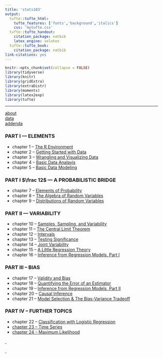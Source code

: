 ```yaml
---
title: 'stats103'
output:
  tufte::tufte_html:
    tufte_features: ['fonts','background','italics']
    css: 'mytufte.css'
  tufte::tufte_handout:
    citation_package: natbib
    latex_engine: xelatex
  tufte::tufte_book:
    citation_package: natbib
link-citations: yes
---
```


```r
knitr::opts_chunk$set(collapse = FALSE)
library(tidyverse)
library(knitr)
library(gridExtra)
library(extraDistr)
library(moments)
library(latex2exp)
library(tufte)
```

\newcommand{\E}{\text{E}}
\newcommand{\Var}{\text{Var}}
\newcommand{\SD}{\text{SD}}
\newcommand{\SE}{\text{SE}}
\newcommand{\Cov}{\text{Cov}}
\newcommand{\Cor}{\text{Cor}}
\renewcommand{\P}{\text{P}}
\newcommand{\pd}[2]{\frac{\partial #1}{\partial #2}}
\newcommand{\sumin}{\sum_i^n}
\newcommand{\Bias}{\text{Bias}}

\newcommand{\head}[2]{\text{#1} \hspace{0.5cm} \text{#2}}

--- 

<a href="./about.html">about</a>  
<a href="./datasets.html">data</a>  
<a href="./addenda.html">addenda</a>

### PART I --- ELEMENTS

- chapter 1 -- <a href="./notes/c1-R.html">The R Environment</a>
- chapter 2 -- <a href="./notes/c2-data-basics.html">Getting Started with Data</a></li>
- chapter 3 -- <a href="./notes/c3-wrangle-visualize.html">Wrangling and Visualizing Data</a></li>
- chapter 4 -- <a href="./notes/c4-basic-analysis.html">Basic Data Analayis</a></li>
- chapter 5 -- <a href="./notes/c5-basic-modeling.html">Basic Data Modeling</a></li>

### PART I $\frac 12$ --- A PROBABILISTIC BRIDGE

- chapter 7 -- <a href="./notes/c7-probability-elements.html">Elements of Probability</a>
- chapter 8 -- <a href="./notes/c8-random-variables.html">The Algebra of Random Variables</a>
- chapter 9 -- <a href="./notes/c9-probability-distributions.html">Distributions of Random Variables</a>   

### PART II --- VARIABILITY

- chapter 10 -- <a href="./notes/c10-sampling.html">Samples, Sampling, and Variability</a></li>
- chapter 11 -- <a href="./notes/c11-clt.html">The Central Limit Theorem</a></li>
- chapter 12 -- <a href="./notes/c12-intervals.html">Intervals</a></li>
- chapter 13 -- <a href="./notes/c13-testing-significance.html">Testing Significance</a></li>
- chapter 14 -- <a href="./notes/c14-joint-variability.html">Joint Variability</a></li>
- chapter 15 -- <a href="./notes/c15-regression-theory.html">A Little Regression Theory</a></li>
- chapter 16 -- <a href="./notes/c16-regression-inference-I.html">Inference from Regression Models, Part I</a></li>

### PART III -- BIAS

- chapter 17 -- <a href="./notes/c17-validity-bias.html">Validity and Bias</a></li>
- chapter 18 -- <a href="./notes/c18-error-of-an-estimator.html">Quantifying the Error of an Estimator</a></li>
- chapter 19 -- <a href="./notes/c19-regression-inference-II.html">Inference from Regression Models, Part II</a></li>
- chapter 20 -- <a href="./notes/c20-causal-inference.html">Causal Inference</a></li>
- chapter 21 -- <a href="./notes/c21-bias-variance.html">Model Selection \& The Bias-Variance Tradeoff</a></li>

### PART IV -- FURTHER TOPICS

- chapter 22 -- <a href="./notes/c22-logit.html">Classification with Logistic Regression
- chapter 23 -- Time Series
- chapter 24 -- Maximum Likelihood  

\ 

\ 



